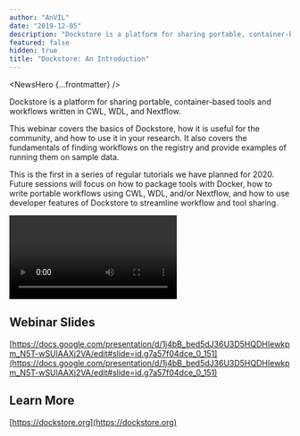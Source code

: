 ```yaml
---
author: "AnVIL"
date: "2019-12-05"
description: "Dockstore is a platform for sharing portable, container-based tools and workflows written in CWL, WDL, and Nextflow. This webinar covers the basics of Dockstore, how it is useful for the community, and how to use it in your research."
featured: false
hidden: true
title: "Dockstore: An Introduction"
---
```


<NewsHero {...frontmatter} />

Dockstore is a platform for sharing portable, container-based tools and workflows written in CWL, WDL, and Nextflow.

This webinar covers the basics of Dockstore, how it is useful for the community, and how to use it in your research. It also covers the fundamentals of finding workflows on the registry and provide examples of running them on sample data.

This is the first in a series of regular tutorials we have planned for 2020. Future sessions will focus on how to package tools with Docker, how to write portable workflows using CWL, WDL, and/or Nextflow, and how to use developer features of Dockstore to streamline workflow and tool sharing.

<Video
  src="https://www.youtube.com/embed/1JWOVGzzgMc"
  title="Dockstore: An Introduction"
/>

## Webinar Slides

[https://docs.google.com/presentation/d/1j4bB_bed5dJ36U3D5HQDHIewkpm_N5T-wSUlAAXj2VA/edit#slide=id.g7a57f04dce_0_151](https://docs.google.com/presentation/d/1j4bB_bed5dJ36U3D5HQDHIewkpm_N5T-wSUlAAXj2VA/edit#slide=id.g7a57f04dce_0_151)

## Learn More

[https://dockstore.org](https://dockstore.org)
